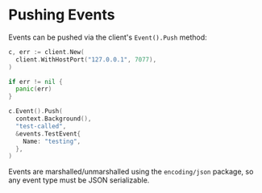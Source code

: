 # Pushing Events

Events can be pushed via the client's `Event().Push` method:

```go
c, err := client.New(
  client.WithHostPort("127.0.0.1", 7077),
)

if err != nil {
  panic(err)
}

c.Event().Push(
  context.Background(),
  "test-called",
  &events.TestEvent{
    Name: "testing",
  },
)
```

Events are marshalled/unmarshalled using the `encoding/json` package, so any event type must be JSON serializable.
